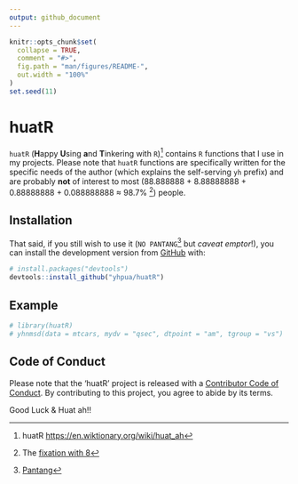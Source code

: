```yaml
---
output: github_document
---
```


<!-- README.md is generated from README.Rmd. Please edit that file -->

```r
knitr::opts_chunk$set(
  collapse = TRUE,
  comment = "#>",
  fig.path = "man/figures/README-",
  out.width = "100%"
)
set.seed(11)
```

# huatR

`huatR` (**H**appy **U**sing **a**nd **T**inkering with `R`)[^1] contains `R` functions that I use in my projects. Please note that `huatR` functions are specifically written for the specific needs of the author (which explains the self-serving `yh` prefix) and are probably **not** of interest to most (88.888888 + 8.88888888 + 0.88888888 + 0.088888888 $\approx$ 98.7% [^2]) people.


[^1]: huatR <https://en.wiktionary.org/wiki/huat_ah>
[^2]: The [fixation with 8](https://en.wikipedia.org/wiki/Chinese_numerology#Eight)

## Installation
That said, if you still wish to use it (`NO PANTANG`[^3] but *caveat emptor*!), you can install the development version from [GitHub](https://github.com/) with:

[^3]: [Pantang](https://en.wiktionary.org/wiki/pantang)

``` r
# install.packages("devtools")
devtools::install_github("yhpua/huatR")
```

## Example

```r
# library(huatR)
# yhnmsd(data = mtcars, mydv = "qsec", dtpoint = "am", tgroup = "vs")
```

## Code of Conduct

Please note that the 'huatR' project is released with a [Contributor Code of Conduct](.github/CODE_OF_CONDUCT.md). By contributing to this project, you agree to abide by its terms.

Good Luck & Huat ah!!

